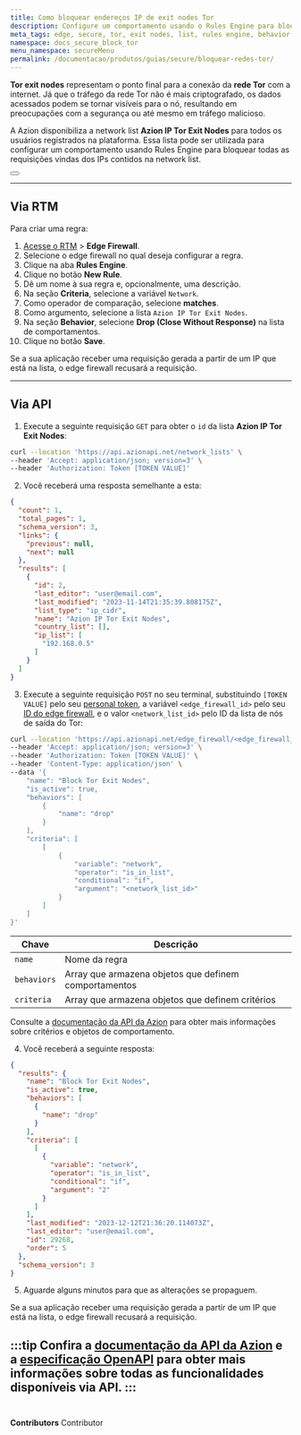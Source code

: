 ```yaml
---
title: Como bloquear endereços IP de exit nodes Tor
description: Configure um comportamento usando o Rules Engine para bloquear todas as requisições provenientes de IPs contidos na network list Azion IP Tor Exit Nodes.
meta_tags: edge, secure, tor, exit nodes, list, rules engine, behavior
namespace: docs_secure_block_tor
menu_namespace: secureMenu
permalink: /documentacao/produtos/guias/secure/bloquear-redes-tor/
---
```



**Tor exit nodes** representam o ponto final para a conexão da **rede Tor** com a internet. Já que o tráfego da rede Tor não é mais criptografado, os dados acessados podem se tornar visíveis para o nó, resultando em preocupações com a segurança ou até mesmo em tráfego malicioso.

A Azion disponibiliza a network list **Azion IP Tor Exit Nodes** para todos os usuários registrados na plataforma. Essa lista pode ser utilizada para configurar um comportamento usando Rules Engine para bloquear todas as requisições vindas dos IPs contidos na network list.

<Button href="/pt-br/documentacao/produtos/edge-firewall/network-layer-protection/network-lists/" text="saiba mais sobre network lists" variant="secondary"></Button>

---

## Via RTM

Para criar uma regra:

1. [Acesse o RTM](/pt-br/documentacao/produtos/guias/como-acessar-o-rtm/) > **Edge Firewall**.
2. Selecione o edge firewall no qual deseja configurar a regra.
3. Clique na aba **Rules Engine**.
4. Clique no botão **New Rule**.
5. Dê um nome à sua regra e, opcionalmente, uma descrição.
6. Na seção **Criteria**, selecione a variável `Network`.
7. Como operador de comparação, selecione **matches**.
8. Como argumento, selecione a lista `Azion IP Tor Exit Nodes`.
9. Na seção **Behavior**, selecione **Drop (Close Without Response)** na lista de comportamentos.
10. Clique no botão **Save**.

Se a sua aplicação receber uma requisição gerada a partir de um IP que está na lista, o edge firewall recusará a requisição.

---

## Via API

1. Execute a seguinte requisição `GET` para obter o `id` da lista **Azion IP Tor Exit Nodes**:

```bash
curl --location 'https://api.azionapi.net/network_lists' \
--header 'Accept: application/json; version=3' \
--header 'Authorization: Token [TOKEN VALUE]'
```

2. Você receberá uma resposta semelhante a esta:

```json
{
  "count": 1,
  "total_pages": 1,
  "schema_version": 3,
  "links": {
    "previous": null,
    "next": null
  },
  "results": [
    {
      "id": 2,
      "last_editor": "user@email.com",
      "last_modified": "2023-11-14T21:35:39.808175Z",
      "list_type": "ip_cidr",
      "name": "Azion IP Tor Exit Nodes",
      "country_list": [],
      "ip_list": [
        "192.168.0.5"
      ]
    }
  ]
}
```

3. Execute a seguinte requisição `POST` no seu terminal, substituindo `[TOKEN VALUE]` pelo seu [personal token](/pt-br/documentacao/produtos/guias/personal-tokens/), a variável `<edge_firewall_id>` pelo seu [ID do edge firewall](https://api.azion.com/#58376993-e0dd-4b51-9cd3-41d86122728f), e o valor `<network_list_id>` pelo ID da lista de nós de saída do Tor:

```bash
curl --location 'https://api.azionapi.net/edge_firewall/<edge_firewall_id>/rules_engine' \
--header 'Accept: application/json; version=3' \
--header 'Authorization: Token [TOKEN VALUE]' \
--header 'Content-Type: application/json' \
--data '{
    "name": "Block Tor Exit Nodes",
    "is_active": true,
    "behaviors": [
        {
            "name": "drop"
        }
    ],
    "criteria": [
        [
            {
                "variable": "network",
                "operator": "is_in_list",
                "conditional": "if",
                "argument": "<network_list_id>"
            }
        ]
    ]
}'
```

| Chave | Descrição |
| --- | --- |
| `name` | Nome da regra |
| `behaviors` | Array que armazena objetos que definem comportamentos |
| `criteria` | Array que armazena objetos que definem critérios |

Consulte a [documentação da API da Azion](https://api.azion.com/#ff2b221b-0054-407f-aad3-39cda3a9ed0f) para obter mais informações sobre critérios e objetos de comportamento.

4. Você receberá a seguinte resposta:

```json
{
  "results": {
    "name": "Block Tor Exit Nodes",
    "is_active": true,
    "behaviors": [
      {
        "name": "drop"
      }
    ],
    "criteria": [
      [
        {
          "variable": "network",
          "operator": "is_in_list",
          "conditional": "if",
          "argument": "2"
        }
      ]
    ],
    "last_modified": "2023-12-12T21:36:20.114073Z",
    "last_editor": "user@email.com",
    "id": 29268,
    "order": 5
  },
  "schema_version": 3
}
```

5. Aguarde alguns minutos para que as alterações se propaguem.

Se a sua aplicação receber uma requisição gerada a partir de um IP que está na lista, o edge firewall recusará a requisição.

:::tip
Confira a [documentação da API da Azion](https://api.azion.com/) e a [especificação OpenAPI](https://github.com/aziontech/azionapi-openapi/) para obter mais informações sobre todas as funcionalidades disponíveis via API.
:::
<br /><br />
---

**Contributors** <ContributorList>Contributor</ContributorList>
